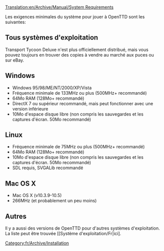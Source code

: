 [[Translation:en/Archive/Manual/System Requirements]]

[[Category:fr/Archive/Installation]]

Les exigences minimales du système pour jouer à OpenTTD sont les suivantes:

==Tous systèmes d'exploitation==
{{fr/Avertissement|OpenTTD a pour le moment besoin de [[fr/Archive/Manual/FAQ d'installation||quelques fichiers]] de la version DOS ou Windows de Transport Tycoon ''Deluxe'' original. Notez que ''Transport Tycoon'' est un jeu plus ancien et qui n'est pas compatible.}}

Transport Tycoon Deluxe n'est plus officiellement distribué, mais vous pouvez toujours en trouver des copies à vendre au marché aux puces ou sur eBay.

==Windows== 

*Windows 95/98/ME/NT/2000/XP/Vista
*Fréquence minimale de 133MHz ou plus (500MHz+ recommandé)
*64Mo RAM (128Mo+ recommandé)
*DirectX 7 ou supérieur recommandé, mais peut fonctionner avec une version inférieure
*10Mo d'espace disque libre (non compris les sauvegardes et les captures d'écran. 50Mo recommandé)

==Linux== 
*Fréquence minimale de 75MHz ou plus (500MHz+ recommandé)
*64Mo RAM (128Mo+ recommandé)
*10Mo d'espace disque libre (non compris les sauvegardes et les captures d'écran. 50Mo recommandé)
*SDL requis, SVGALib recommandé

==Mac OS X==
* Mac OS X (v10.3.9-10.5)
* 266MHz (et probablement un peu moins)

==Autres==

Il y a aussi des versions de OpenTTD pour d'autres systèmes d'exploitation. La liste peut être trouvée [[Système d'exploitation/Fr|ici].